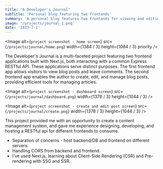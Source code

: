 ```yaml
---
title: "A Developer's Journal"
subTitle: 'Personal blog featuring two frontends'
summary: 'A personal blog features two frontends for viewing and editing blog posts'
image: '/projects/journal_1.png'
date: '2023-7-1'
---
```


<Image
  alt={`project screenshot - home screen`}
  src={`/projects/journal/home.png`}
  width={1384 / 3}
  height={1084 / 3}
  priority
/>

The Developer's Journal is a multi-faceted project featuring two frontend applications built with Next.js, both interacting with a common Express RESTful API. These applications serve distinct purposes. The first frontend app allows visitors to view blog posts and leave comments. The second frontend app enables the author to create, edit, and manage blog posts, providing efficient tools for managing articles.

<Image
  alt={`project screenshot - dashboard screen`}
  src={`/projects/journal/dashboard.png`}
  width={1378 / 3}
  height={1044 / 3}
/>

<Image
  alt={`project screenshot - create and edit post screen`}
  src={`/projects/journal/create.png`}
  width={1378 / 3}
  height={1044 / 3}
/>

This project provided me with an opportunity to create a content management system, and gave me experience designing, developing, and hosting a RESTful api for different frontends to consume.

- Separation of concerns - host backend/DB and frontend on different servers.
- Handling CORS from backend and frontend.
- I've used Next.js, learning about Client-Side Rendering (CSR) and Pre-rendering with SSG and SSR.